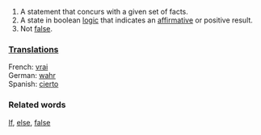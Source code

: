 #A statement that concurs with a given set of facts.
#A state in boolean [[logic]] that indicates an [[affirmative]] or positive result.
#Not [[false]].

===[[Translations]]===
French: [[vrai]]<br>
German: [[wahr]]<br>
Spanish: [[cierto]]

===Related words===
[[If]], [[else]], [[false]]
